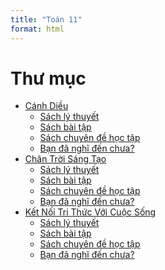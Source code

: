 ---
title: "Toán 11"
format: html
---

# Thư mục
- [Cánh Diều](canh-dieu/index.qmd)
    - [Sách lý thuyết](canh-dieu/sach-ly-thuyet/index.qmd)
    - [Sách bài tập](canh-dieu/sach-bai-tap/index.qmd)
    - [Sách chuyên đề học tập](canh-dieu/sach-chuyen-de-hoc-tap/index.qmd)
    - [Bạn đã nghĩ đến chưa?](canh-dieu/ban-da-nghi-den-chua/index.qmd)

- [Chân Trời Sáng Tạo](chan-troi-sang-tao/index.qmd)
    - [Sách lý thuyết](chan-troi-sang-ta/sach-ly-thuyet/index.qmd)
    - [Sách bài tập](chan-troi-sang-tao/sach-bai-tap/index.qmd)
    - [Sách chuyên đề học tập](chan-troi-sang-tao/sach-chuyen-de-hoc-tap/index.qmd)
    - [Bạn đã nghĩ đến chưa?](chan-troi-sang-tao/ban-da-nghi-den-chua/index.qmd)

- [Kết Nối Tri Thức Với Cuộc Sống](ket-noi-tri-thuc-voi-cuoc-song//index.qmd)
    - [Sách lý thuyết](ket-noi-tri-thuc-voi-cuoc-song/sach-ly-thuyet/index.qmd)
    - [Sách bài tập](ket-noi-tri-thuc-voi-cuoc-song/sach-bai-tap/index.qmd)
    - [Sách chuyên đề học tập](ket-noi-tri-thuc-voi-cuoc-song/sach-chuyen-de-hoc-tap/index.qmd)
    - [Bạn đã nghĩ đến chưa?](ket-noi-tri-thuc-voi-cuoc-song/ban-da-nghi-den-chua/index.qmd)